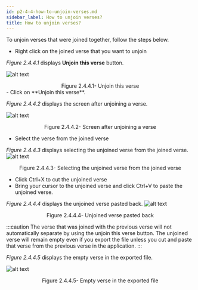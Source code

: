 ```yaml
---
id: p2-4-4-how-to-unjoin-verses.md
sidebar_label: How to unjoin verses?
title: How to unjoin verses?
---
```


To unjoin verses that were joined together, follow the steps below.

-   Right click on the joined verse that you want to unjoin

_Figure 2.4.4.1_ displays **Unjoin this verse** button.

![alt text](../../../../static/AutographaLiveImages/Translation-pane/unjoin-this-verse-fig-2.4.4.1.jpg 'Unjoin this verse')

<div align='center' style={{ fontStyle: 'Italic' }}>Figure 2.4.4.1- Unjoin this verse
</div>
-   Click on **Unjoin this verse**.

_Figure 2.4.4.2_ displays the screen after unjoining a verse.

![alt text](../../../../static/AutographaLiveImages/Translation-pane/screen-after-unjoining-a-verse-fig-2.4.4.2.jpg 'Screen after unjoining a verse')

<div align='center' style={{ fontStyle: 'Italic' }}>Figure 2.4.4.2- Screen after unjoining a verse</div>

-   Select the verse from the joined verse

_Figure 2.4.4.3_ displays selecting the unjoined verse from the joined verse.
![alt text](../../../../static/AutographaLiveImages/Translation-pane/selecting-the-unjoined-verse-fig-2.4.4.3.jpg 'Selecting the unjoined verse from the joined verse')

<div align='center' style={{ fontStyle: 'Italic' }}>Figure 2.4.4.3- Selecting the unjoined verse from the joined verse</div>

-   Click Ctrl+X to cut the unjoined verse
-   Bring your cursor to the unjoined verse and click Ctrl+V to paste the unjoined verse.

_Figure 2.4.4.4_ displays the unjoined verse pasted back.
![alt text](../../../../static/AutographaLiveImages/Translation-pane/unjoined-verse-pasted-back-fig-2.4.4.4.jpg 'Unjoined verse pasted back')

<div align='center' style={{ fontStyle: 'Italic' }}>Figure 2.4.4.4- Unjoined verse pasted back</div>

:::caution
The verse that was joined with the previous verse will not automatically separate by using the unjoin this verse button. The unjoined verse will remain empty even if you export the file unless you cut and paste that verse from the previous verse in the application.
:::

_Figure 2.4.4.5_ displays the empty verse in the exported file.

![alt text](../../../../static/AutographaLiveImages/Translation-pane/empty-verse-in-the-exported-file-fig-2.4.4.5.jpg 'Empty verse in the exported file')

<div align='center' style={{ fontStyle: 'Italic' }}>Figure 2.4.4.5- Empty verse in the exported file</div>
